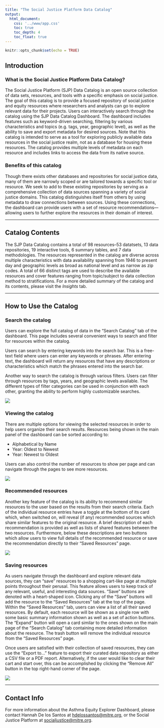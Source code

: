 ```yaml
---
title: "The Social Justice Platform Data Catalog"
output: 
  html_document:
    css: '../www/app.css'
    toc: true
    toc_depth: 4
    toc_float: true
---
```


```r
knitr::opts_chunk$set(echo = TRUE)
```


## Introduction

### What is the Social Justice Platform Data Catalog?

The Social Justice Platform (SJP) Data Catalog is an open source collection of data sets, resources, and tools with a specific emphasis on social justice. The goal of this catalog is to provide a focused repository of social justice and equity resources where researchers and analysts can go to explore relevant data for their projects. Users can interactively search through the catalog using the SJP Data Catalog Dashboard. The dashboard includes features such as keyword-driven searching, filtering by various characteristics and topics (e.g. tags, year, geographic level), as well as the ability to save and export metadata for desired sources. Note that this catalog is intended to serve as a tool for exploring publicly available data resources in the social justice realm, not as a database for housing these resources. The catalog provides multiple levels of metadata on each resource and includes links to access the data from its native source.  

### Benefits of this catalog

Though there exists other databases and repositories for social justice data, many of them are narrowly scoped or are tailored towards a specific tool or resource. We seek to add to these existing repositories by serving as a comprehensive collection of data sources spanning a variety of social justice domains. This catalog distinguishes itself from others by using metadata to draw connections between sources. Using these connections, the dashboard can provide users with a set of resource recommendations—allowing users to further explore the resources in their domain of interest. 

------------------------------------------------------------------------

## Catalog Contents

The SJP Data Catalog contains a total of 98 resources--53 datatsets, 13 data repositories, 19 interactive tools, 6 summary tables, and 7 data methodologies. The resources represented in the catalog are diverse across multiple characteristics with data availability spanning from 1946 to present day and geographic levels as broad as national level and as narrow as zip codes. A total of 66 distinct tags are used to describe the available resources and cover features ranging from topic/subject to data collection method to stratifications. For a more detailed summary of the catalog and its contents, please visit the *Insights* tab.

------------------------------------------------------------------------

## How to Use the Catalog

### Search the catalog

Users can explore the full catalog of data in the “Search Catalog” tab of the dashboard. This page includes several convenient ways to search and filter for resources within the catalog. 

Users can search by entering keywords into the search bar. This is a free-text field where users can enter any keywords or phrases. After entering text, the dashboard will return any resources that have any descriptions or characteristics which match the phrases entered into the search bar.

Another way to search the catalog is through various filters. Users can filter through resources by tags, years, and geographic levels available. The different types of filter categories can be used in conjunction with each other, granting the ability to perform highly customizable searches.

![](media/search.png)

### Viewing the catalog

There are multiple options for viewing the selected resources in order to help users organize their search results. Resources being shown in the main panel of the dashboard can be sorted according to:

  * Alphabetical by Name
  * Year: Oldest to Newest
  * Year: Newest to Oldest
  
Users can also control the number of resources to show per page and can navigate through the pages to see more resources.

![](media/view_options.png)

### Recommended resources

Another key feature of the catalog is its ability to recommend similar resources to the user based on the results from their search criteria. Each of the individual resource entries have a toggle at the bottom of its card which, when switched on, will reveal (if any) recommended sources which share similar features to the original resource. A brief description of each recommendation is provided as well as lists of shared features between the two resources. Furthermore, below these descriptions are two buttons which allow users to view full details of the recommended resource or save the recommendation directly to their “Saved Resources” page. 

![](media/recs.png)

### Saving resources

As users navigate through the dashboard and explore relevant data sources, they can “save” resources to a shopping cart-like page at multiple points throughout their perusal. This feature allows users to keep track of any relevant, useful, and interesting data sources. “Save” buttons are denoted with a heart-shaped icon. Clicking any of the “Save” buttons will add the resource to the “Saved Resources” tab at the top of the page. Within the “Saved Resources” tab, users can view a list of all their saved resources. By default, each resource will be shown as a single row with some basic summary information shown as well as a set of action buttons. The “Expand” button will open a card similar to the ones shown on the main page of the “Search Catalog” tab containing more detailed information about the resource. The trash button will remove the individual resource from the “Saved Resources” page. 

Once users are satisfied with their collection of saved resources, they can use the “Export to…” feature to export their curated data repository as either a CSV file or a PDF report. Alternatively, if the user would like to clear their cart and start over, this can be accomplished by clicking the “Remove All” button in the top right-hand corner of the page.

![](media/save_res.png)


------------------------------------------------------------------------

## Contact Info

For more information about the Asthma Equity Explorer Dashboard, please contact Hannah De los Santos at [hdelossantos\@mitre.org](mailto:hdelossantos@mitre.org), or the Social Justice Platform at [socialjustice\@mitre.org](mailto:socialjustice@mitre.org).
